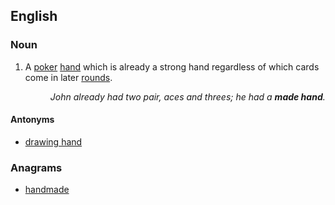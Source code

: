 ==English==

===Noun===
{{en-noun|head=[[made]] [[hand]]}}

# {{context|poker}} A [[poker]] [[hand]] which is already a strong hand regardless of which cards come in later [[rounds]].
#: ''John already had two pair, aces and threes; he had a '''made hand'''.''

====Antonyms====

* [[drawing hand]]

===Anagrams===
* [[handmade#English|handmade]]